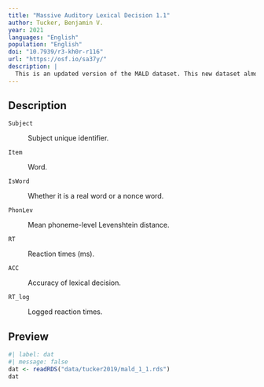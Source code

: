 ```yaml
---
title: "Massive Auditory Lexical Decision 1.1"
author: Tucker, Benjamin V.
year: 2021
languages: "English"
population: "English"
doi: "10.7939/r3-kh0r-r116"
url: "https://osf.io/sa37y/"
description: |
  This is an updated version of the MALD dataset. This new dataset almost doubles the total number of participants in the dataset, providing more responses per item. We have also updated the item data set to include a calculation of the phonotactic probability of all words and pseudowords and the temporal uniqueness point of the words and pseudowords
---
```


## Description

`Subject`

:   Subject unique identifier.

`Item`

:   Word.

`IsWord`

:   Whether it is a real word or a nonce word.

`PhonLev`

:   Mean phoneme-level Levenshtein distance.

`RT`

:   Reaction times (ms).

`ACC`

:   Accuracy of lexical decision.

`RT_log`

:   Logged reaction times.

## Preview

```r
#| label: dat
#| message: false
dat <- readRDS("data/tucker2019/mald_1_1.rds")
dat
```
